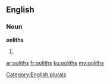 ==English==

===Noun===
'''ooliths'''

# {{plural of|oolith}}

[[Category:English plurals]]

[[ar:ooliths]]
[[fr:ooliths]]
[[ku:ooliths]]
[[my:ooliths]]
